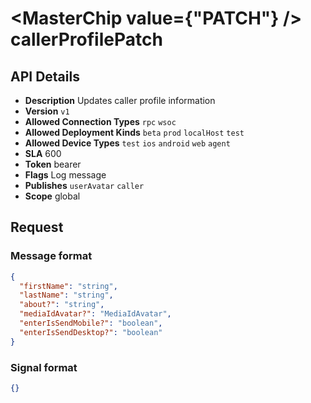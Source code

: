 
# <MasterChip value={"PATCH"} /> callerProfilePatch

## API Details

- **Description** Updates caller profile information
- **Version** `v1`
- **Allowed Connection Types** `rpc` `wsoc` 
- **Allowed Deployment Kinds** `beta` `prod` `localHost` `test` 
- **Allowed Device Types** `test` `ios` `android` `web` `agent` 
- **SLA** 600
- **Token** bearer
- **Flags** Log message
- **Publishes** `userAvatar` `caller` 
- **Scope** global


## Request

### Message format

```json
{
  "firstName": "string",
  "lastName": "string",
  "about?": "string",
  "mediaIdAvatar?": "MediaIdAvatar",
  "enterIsSendMobile?": "boolean",
  "enterIsSendDesktop?": "boolean"
}
```

### Signal format

```json
{}
```

